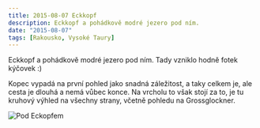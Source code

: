 ```yaml
---
title: 2015-08-07 Eckkopf
description: Eckkopf a pohádkově modré jezero pod ním.
date: "2015-08-07"
tags: [Rakousko, Vysoké Taury]
---
```


Eckkopf a pohádkově modré jezero pod ním. Tady vzniklo hodně fotek kýčovek :)

Kopec vypadá na první pohled jako snadná záležitost, a taky celkem je, ale cesta je dlouhá a nemá vůbec konce. Na vrcholu to však stojí za to, je tu kruhový výhled na všechny strany, včetně pohledu na Grossglockner.


<Image
  src="/images/2015-08-07/pod-eckkopfem.jpg"
  alt="Pod Eckopfem"
  width={1280}
  height={750}
  priority
  className="next-image"
/>
